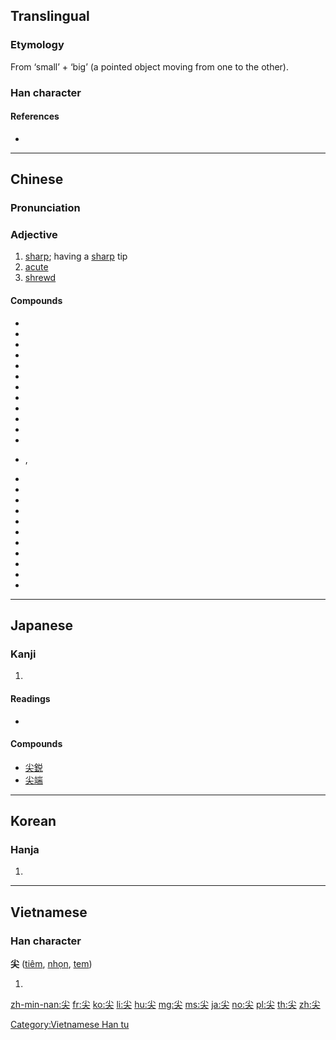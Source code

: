 ==Translingual==

===Etymology===
From {{l|trans|小}} ‘small’ + {{l|trans|大}} ‘big’ (a pointed object moving from one to the other).

===Han character===
{{Han char|rn=42|rad=小|as=03|sn=6|four=90430|canj=FK|ids=⿱小大}}

====References====
* {{Han ref|kx=0297.020|dkj=07480|dj=0591.040|hdz=10562.090|uh=5C16|ud=23574|bh=A679|bd=42617}}

----

==Chinese==
{{zh-forms}}

===Pronunciation===
{{zh-pron
|m=jiān
|c=zim1
|h=pfs=chiâm
|md=
|mn=chiam |mna=Taiwanese-The_Consonant_ch.ogg
|w=
|mc=y
|oc=y
|cat=a
}}

===Adjective===
{{zh-adj}}

# [[sharp]]; having a [[sharp]] tip
# [[acute]]
# [[shrewd]]

====Compounds====
* {{zh-l|尖兵}}
* {{zh-l|尖脆}}
* {{zh-l|尖刀}}
* {{zh-l|尖頂}}
* {{zh-l|尖端}}
* {{zh-l|尖端放電}}
* {{zh-l|尖叫}}
* {{zh-l|尖刻}}
* {{zh-l|尖冷}}
* {{zh-l|尖厲}}
* {{zh-l|尖利}}
* {{zh-l|尖溜溜}}
* {{zh-l|尖峭}}, {{zh-l|尖俏}}
* {{zh-l|尖銳}}
* {{zh-l|尖酸}}
* {{zh-l|尖頭}}
* {{zh-l|尖團音}}
* {{zh-l|尖細}}
* {{zh-l|尖嘯}}
* {{zh-l|尖削}}
* {{zh-l|尖音}}
* {{zh-l|尖子}}
* {{zh-l|尖嘴薄舌}}
* {{zh-l|尖嘴猴腮}}

{{zh-cat|Elementary}}

----

==Japanese==

===Kanji===
{{ja-kanji|grade=|rs=小03}}

# {{defn|lang=ja|sort=小03}}

====Readings====
* {{ja-readings|on=[[せん]] (sen)|kun=[[とがる]] (togaru), [[するどい]] (surudoi)}}

====Compounds====
* [[尖鋭]]
* [[尖端]]

----

==Korean==

===Hanja===
{{ko-hanja|hangeul=첨|rv=cheom|mr=ch'ŏm}}

# {{defn|lang=ko|sort=小03}}

----

==Vietnamese==

===Han character===
'''尖''' ([[tiêm]], [[nhọn]], [[tem]])

# {{defn|lang=vi}}

[[Category:Vietnamese Han tu]]

[[zh-min-nan:尖]]
[[fr:尖]]
[[ko:尖]]
[[li:尖]]
[[hu:尖]]
[[mg:尖]]
[[ms:尖]]
[[ja:尖]]
[[no:尖]]
[[pl:尖]]
[[th:尖]]
[[zh:尖]]